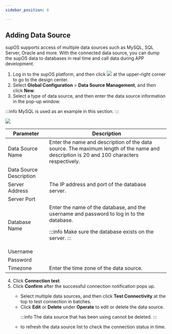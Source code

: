 ```yaml
---
sidebar_position: 6

---
```


## Adding Data Source
supOS supports access of multiple data sources such as MySQL, SQL Server, Oracle and more. With the connected data source, you can dump the supOS data to databases in real time and call data during APP development.

1. Log in to the supOS platform, and then click <img src="https://wordpressfreezonex.oss-accelerate.aliyuncs.com/platform/7.png"/> at the upper-right corner to go to the design center.
2. Select <strong>Global Configuration</strong> > <strong>Data Source Management</strong>, and then click <strong>New</strong>.
3. Select a type of data source, and then enter the data source information in the pop-up window.

:::info
MySQL is used as an example in this section.
:::

<img src="https://wordpressfreezonex.oss-accelerate.aliyuncs.com/platform/58.png"/>

<table>
<colgroup>
<col style={{ width: "27.027027027027025%" }} />
<col style={{ width: "72.97297297297297%" }} />
</colgroup>
<thead>
<tr>
<th>
Parameter
</th>
<th>
Description
</th>
</tr>
</thead>
<tbody>
<tr>
<td>
Data Source Name
</td>
<td rowSpan={2}>
Enter the name and description of the data source. The
maximum length of the name and description is 20 and 100
characters respectively.
</td>
</tr>
<tr>
<td>
Data Source Description
</td>
</tr>
<tr>
<td>
Server Address
</td>
<td rowSpan={2}>
The IP address and port of the database server.
</td>
</tr>
<tr>
<td>
Server Port
</td>
</tr>
<tr>
<td>
Database Name
</td>
<td rowSpan={3}>
Enter the name of the database, and the username and
password to log in to the database.

:::info
Make sure the database exists on the server.
:::

</td>
</tr>
<tr>
<td>
Username
</td>
</tr>
<tr>
<td>
Password
</td>
</tr>
<tr>
<td>
Timezone
</td>
<td>
Enter the time zone of the data source.
</td>
</tr>
</tbody>
</table>

4. Click <strong>Connection test</strong>.
5. Click <strong>Confirm</strong> after the successful connection notification pops up.

<ul>
<ul>
<li>
Select multiple data sources, and then click <strong>Test Connectivity</strong> at the top to test connection in batches.
</li>
<li>
Click <strong>Edit</strong> or <strong>Delete</strong> under <strong>Operate</strong> to edit or delete the data source.

:::info
The data source that has been using cannot be deleted.
:::

</li>
<li> to refresh the data source list to check the connection status in time.
</li>
</ul>
</ul>